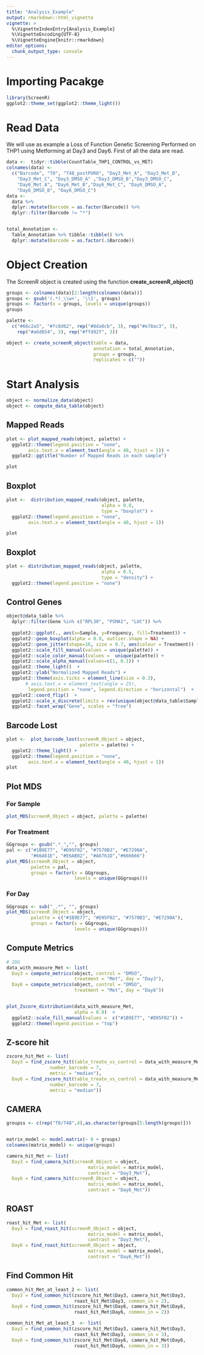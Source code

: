 ```yaml
---
title: "Analysis_Example"
output: rmarkdown::html_vignette
vignette: >
  %\VignetteIndexEntry{Analysis_Example}
  %\VignetteEncoding{UTF-8}
  %\VignetteEngine{knitr::rmarkdown}
editor_options: 
  chunk_output_type: console
---
```


# Importing Pacakge
```r
library(ScreenR)
ggplot2::theme_set(ggplot2::theme_light())
```

# Read Data

We will use as example a Loss of Function Genetic Screening Performed on THP1
using Metforming at Day3 and Day6. First of all the data are read.
```r
data <-  tidyr::tibble(CountTable_THP1_CONTROL_vs_MET)
colnames(data) <- 
  c("Barcode", "T0", "T48_postPURO", "Day3_Met_A", "Day3_Met_B",
    "Day3_Met_C", "Day3_DMSO_A" ,"Day3_DMSO_B","Day3_DMSO_C",
    "Day6_Met_A", "Day6_Met_B","Day6_Met_C", "Day6_DMSO_A", 
    "Day6_DMSO_B", "Day6_DMSO_C")
data <-
  data %>%
  dplyr::mutate(Barcode = as.factor(Barcode)) %>%
  dplyr::filter(Barcode != "*") 


total_Annotation <-
  Table_Annotation %>% tibble::tibble() %>%
  dplyr::mutate(Barcode = as.factor(.$Barcode))

```

# Object Creation 
The ScreenR object is created using the function **create_screenR_object()**

```r
groups <- colnames(data)[2:length(colnames(data))]
groups <- gsub('(.*)_\\w+', '\\1', groups)
groups <- factor(x = groups, levels = unique(groups))
groups

palette <-
  c("#66c2a5", "#fc8d62", rep("#8da0cb", 3), rep("#e78ac3", 3),
    rep("#a6d854", 3), rep("#ffd92f", 3))

object <- create_screenR_object(table = data,
                                annotation = total_Annotation,
                                groups = groups,
                                replicates = c(""))

```


# Start Analysis
```r
object <- normalize_data(object)
object <- compute_data_table(object)
```


## Mapped Reads
```r
plot <- plot_mapped_reads(object, palette) + 
  ggplot2::theme(legend.position = "none",
        axis.text.x = element_text(angle = 40, hjust = 1)) +
  ggplot2::ggtitle("Number of Mapped Reads in each sample")

plot
```


## Boxplot
```r
plot <-  distribution_mapped_reads(object, palette,
                                   alpha = 0.8,
                                   type = "boxplot") +
  ggplot2::theme(legend.position = "none",
        axis.text.x = element_text(angle = 40, hjust = 1))  

plot 
```

## Boxplot
```r
plot <- distribution_mapped_reads(object, palette,
                                   alpha = 0.5,
                                   type = "density") +
  ggplot2::theme(legend.position = "none")  
```

## Control Genes
```r
object@data_table %>%
  dplyr::filter(Gene %in% c("RPL30", "PSMA1", "LUC")) %>%
  
  ggplot2::ggplot(., aes(x=Sample, y=Frequency, fill=Treatment)) +
  ggplot2::geom_boxplot(alpha = 0.9, outlier.shape = NA) +
  ggplot2::geom_jitter(shape=16, size = 0.7, aes(colour = Treatment)) +
  ggplot2::scale_fill_manual(values = unique(palette)) +
  ggplot2::scale_color_manual(values =  unique(palette)) +
  ggplot2::scale_alpha_manual(values=c(1, 0.1)) +
  ggplot2::theme_light()  +
  ggplot2::ylab("Normalized Mapped Reads") +
  ggplot2::theme(axis.ticks = element_line(size = 0.3),
       # axis.text.x = element_text(angle = 25),
        legend.position = "none", legend.direction = "horizontal")  +
  ggplot2::coord_flip()  +
  ggplot2::scale_x_discrete(limits = rev(unique(object@data_table$Sample))) +
  ggplot2::facet_wrap("Gene", scales = "free")
```


## Barcode Lost
```r
plot <-  plot_barcode_lost(screenR_Object = object,
                           palette = palette) +
  ggplot2::theme_light() +
  ggplot2::theme(legend.position = "none",
        axis.text.x = element_text(angle = 40, hjust = 1))
plot
```

## Plot MDS {.tabset}

### For Sample
```r
plot_MDS(screenR_Object = object, palette = palette)
```


### For Treatment
```r
GGgroups <- gsub(".*_","", groups)
pal <- c("#1B9E77", "#D95F02", "#7570B3", "#E7298A", 
         "#66A61E", "#E6AB02", "#A6761D","#666666")
plot_MDS(screenR_Object = object, 
         palette = pal, 
         groups = factor(x = GGgroups,
                         levels = unique(GGgroups)))


```

### For Day
```r
GGgroups <- sub("_.*", "", groups)
plot_MDS(screenR_Object = object, 
         palette = c("#1B9E77", "#D95F02", "#7570B3", "#E7298A"), 
         groups = factor(x = GGgroups,
                         levels = unique(GGgroups)))
```

## Compute Metrics
```r
# 2DG
data_with_measure_Met <- list(
  Day3 = compute_metrics(object, control = "DMSO", 
                         treatment = "Met", day = "Day3"),
  Day6 = compute_metrics(object, control = "DMSO", 
                         treatment = "Met", day = "Day6"))


plot_Zscore_distribution(data_with_measure_Met,
                         alpha = 0.8)  +
  ggplot2::scale_fill_manual(values =  c("#1B9E77", "#D95F02")) + 
  ggplot2::theme(legend.position = "top") 
```


## Z-score hit
```r
zscore_hit_Met <- list(
  Day3 = find_zscore_hit(table_treate_vs_control = data_with_measure_Met$Day3,
                number_barcode = 7,
                metric = "median"),
  Day6 = find_zscore_hit(table_treate_vs_control = data_with_measure_Met$Day6,
                number_barcode = 7,
                metric = "median"))
```   


## CAMERA
```r
groupss <- c(rep("T0/T48",4),as.character(groups[5:length(groups)]))


matrix_model <- model.matrix(~ 0 + groups)
colnames(matrix_model) <- unique(groups)

camera_hit_Met <- list(
  Day3 = find_camera_hit(screenR_Object = object,
                              matrix_model = matrix_model,
                              contrast = "Day3_Met"),
  Day6 = find_camera_hit(screenR_Object = object,
                              matrix_model = matrix_model,
                              contrast = "Day6_Met"))
```

## ROAST
```r
roast_hit_Met <- list(
  Day3 = find_roast_hit(screenR_Object = object,
                              matrix_model = matrix_model,
                              contrast = "Day3_Met"),
  Day6 = find_roast_hit(screenR_Object = object,
                              matrix_model = matrix_model,
                              contrast = "Day6_Met"))
```


## Find Common Hit 
```r
common_hit_Met_at_least_2 <- list(
  Day3 = find_common_hit(zscore_hit_Met$Day3, camera_hit_Met$Day3,
                         roast_hit_Met$Day3, common_in = 2),
  Day6 = find_common_hit(zscore_hit_Met$Day6, camera_hit_Met$Day6,
                         roast_hit_Met$Day6, common_in = 2))

common_hit_Met_at_least_3  <- list(
  Day3 = find_common_hit(zscore_hit_Met$Day3, camera_hit_Met$Day3,
                         roast_hit_Met$Day3, common_in = 3),
  Day6 = find_common_hit(zscore_hit_Met$Day6, camera_hit_Met$Day6,
                         roast_hit_Met$Day6, common_in = 3))
```














<!-- ## Plot Barcode Hit -->
<!-- ```{r Barcode Hit, fig.height=7, fig.width=10, message=FALSE, warning=FALSE} -->
<!-- contrast_Day21_2DG <- makeContrasts(Day21_2DG-Day21_DMSO, levels=matrix_model) -->
<!-- plot_barcode_hit(screenR_Object = object, -->
<!--                  matrix_model = matrix_model, -->
<!--                  contrast = contrast_Day21_2DG, -->
<!--                  hit_common = common_hit_2DG_at_least_3$Day21, -->
<!--                  gene = "KDM1A") -->

<!-- plot_barcode_trend(list_data_measure = data_with_measure_2DG, -->
<!--                    genes = c("KDM1A"), -->
<!--                    n_col = 1,color = ggsci::pal_jco()(10))  -->

<!-- data_with_measure_2DG$Day21  %>% arrange(Log2FC) %>%  filter(Gene == "KDM1A") -->

<!-- library(edgeR) -->
<!-- matrix <- -->
<!--   as.matrix(data[, 2: dim(data)[2]]) -->


<!-- rownames(matrix) <- data$Barcode -->

<!-- DGEList <- DGEList(counts = matrix, -->
<!--                    group = factor(groups), genes = total_Annotation) -->
<!-- xglm <- estimateDisp(DGEList, matrix_model) -->
<!-- fit <- glmFit(xglm, matrix_model) -->

<!-- contrast_Day21_2DG <- makeContrasts(Day21_2DG-Day21_DMSO, levels=matrix_model) -->
<!-- lrt_Day21_2DG <- glmLRT(fit, contrast = contrast_Day21_2DG) -->

<!-- genesymbols <- as.character(DGEList$genes[, 1]) -->
<!-- genesymbollist2 <- list() -->
<!-- unq <- unique(genesymbols) -->
<!-- unq <- unq[!is.na(unq)] -->
<!-- for(i in unq) { -->
<!--   sel <- genesymbols == i & !is.na(genesymbols) -->
<!--   if(sum(sel)>3) -->
<!--     genesymbollist2[[i]] <- which(sel) -->
<!-- } -->


<!-- barcodeplot(statistics = lrt_Day21_2DG$table$logFC, -->
<!--             index=genesymbollist2[["KDM1A"]], -->
<!--  main= paste("Day21: Barcode plot for Gene", "KDM1A", sep = " ") , -->
<!--  labels=c("Negative logFC", "Positive logFC"), -->
<!--  quantile=c(-0.5,0.5)) -->



<!-- prova <- object@annotation_table  %>%  -->
<!--   select(Gene, Barcode,Library) -->


<!-- prova <- prova %>%  -->
<!--   mutate(Barcode = as.numeric(Barcode))  %>%  -->
<!--   group_by(Gene) %>%  -->
<!--   split(.$Gene, .$Barcode)  -->

<!-- prova <- map(.x = prova,.f = function(x){x %>% pull(Barcode)}) -->

<!-- barcodeplot(lrt_Day21_2DG$table$logFC,index=prova[["KDM1A"]], -->
<!--  main= paste("Day21: Barcode plot for Gene", "KDM1A", sep = " ") , -->
<!--  labels=c("Negative logFC", "Positive logFC"), -->
<!--  quantile=c(-0.5,0.5)) -->

<!-- ``` -->








